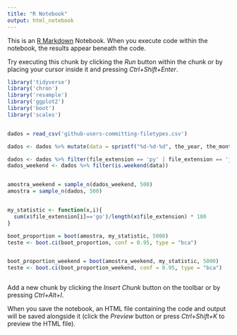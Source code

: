 ```yaml
---
title: "R Notebook"
output: html_notebook
---
```


This is an [R Markdown](http://rmarkdown.rstudio.com) Notebook. When you execute code within the notebook, the results appear beneath the code. 

Try executing this chunk by clicking the *Run* button within the chunk or by placing your cursor inside it and pressing *Ctrl+Shift+Enter*. 

```r
library('tidyverse')
library('chron')
library('resample')
library('ggplot2')
library('boot')
library('scales')


dados = read_csv('github-users-committing-filetypes.csv')

dados <- dados %>% mutate(data = sprintf("%d-%d-%d", the_year, the_month, month_day)) %>% filter(complete.cases(dados))

dados <- dados %>% filter(file_extension == 'py' | file_extension == 'js')
dados_weekend <- dados %>% filter(is.weekend(data))


amostra_weekend = sample_n(dados_weekend, 500)
amostra = sample_n(dados, 500)


my_statistic <- function(x,i){
  sum(x$file_extension[i]=='go')/length(x$file_extension) * 100
}

boot_proportion = boot(amostra, my_statistic, 5000)
teste <- boot.ci(boot_proportion, conf = 0.95, type = "bca")


boot_proportion_weekend = boot(amostra_weekend, my_statistic, 5000)
teste <- boot.ci(boot_proportion_weekend, conf = 0.95, type = "bca")



```

Add a new chunk by clicking the *Insert Chunk* button on the toolbar or by pressing *Ctrl+Alt+I*.

When you save the notebook, an HTML file containing the code and output will be saved alongside it (click the *Preview* button or press *Ctrl+Shift+K* to preview the HTML file).
